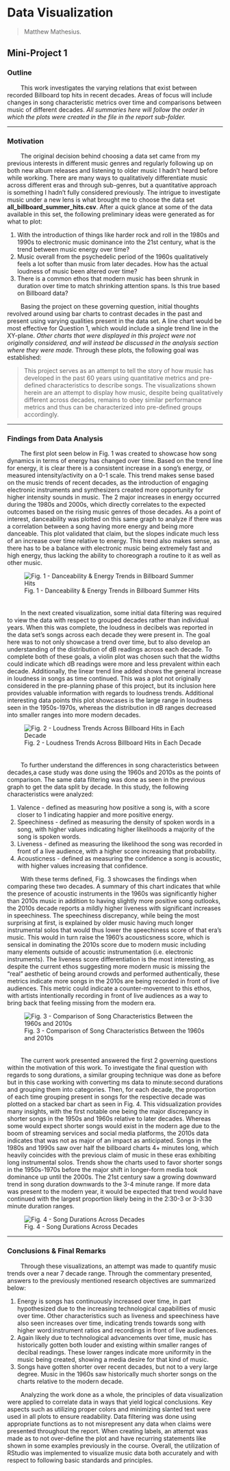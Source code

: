 # Data Visualization 

> Matthew Mathesius. 

## Mini-Project 1

### Outline
&nbsp;&nbsp;&nbsp;&nbsp;&nbsp;&nbsp;&nbsp;&nbsp;This work investigates the varying relations that exist between recorded Billboard top hits in recent decades. Areas of focus will include changes in song characteristic metrics over time and comparisons between music of different decades. *All summaries here will follow the order in which the plots were created in the file in the report sub-folder.*

---

### Motivation
&nbsp;&nbsp;&nbsp;&nbsp;&nbsp;&nbsp;&nbsp;&nbsp;The original decision behind choosing a data set came from my previous interests in different music genres and regularly following up on both new album releases and listening to older music I hadn't heard before while working. There are many ways to qualitatively differentiate music across different eras and through sub-genres, but a quantitative approach is something I hadn't fully considered previously. The intrigue to investigate music under a new lens is what brought me to choose the data set **all_billboard_summer_hits.csv**. After a quick glance at some of the data available in this set, the following preliminary ideas were generated as for what to plot:

1. With the introduction of things like harder rock and roll in the 1980s and 1990s to electronic music dominance into the 21st century, what is the trend between music energy over time?
2. Music overall from the psychedelic period of the 1960s qualitatively feels a lot softer than music from later decades. How has the actual loudness of music been altered over time?
3. There is a common ethos that modern music has been shrunk in duration over time to match shrinking attention spans. Is this true based on Billboard data?

&nbsp;&nbsp;&nbsp;&nbsp;&nbsp;&nbsp;&nbsp;&nbsp;Basing the project on these governing question, initial thoughts revolved around using bar charts to contrast decades in the past and present using varying qualities present in the data set. A line chart would be most effective for Question 1, which would include a single trend line in the XY-plane. *Other charts that were displayed in this project were not originally considered, and will instead be discussed in the analysis section where they were made.* Through these plots, the following goal was established:

> This project serves as an attempt to tell the story of how music has developed in the past 60 years using quantitative metrics and pre-defined characteristics to describe songs. The visualizations shown herein are an attempt to display how music, despite  being qualitatively different across decades, remains to obey similar performance metrics and thus can be characterized into pre-defined groups accordingly.

---

### Findings from Data Analysis
&nbsp;&nbsp;&nbsp;&nbsp;&nbsp;&nbsp;&nbsp;&nbsp;The first plot seen below in Fig. 1 was created to showcase how song dynamics in terms of energy has changed over time. Based on the trend line for energy, it is clear there is a consistent increase in a song's energy, or measured intensity/activity on a 0-1 scale. This trend makes sense based on the music trends of recent decades, as the introduction of engaging electronic instruments and synthesizers created more opportunity for higher intensity sounds in music. The 2 major increases in energy occurred during the 1980s and 2000s, which directly correlates to the expected outcomes based on the rising music genres of those decades. As a point of interest, danceability was plotted on this same graph to analyze if there was a correlation between a song having more energy and being more danceable. This plot validated that claim, but the slopes indicate much less of an increase over time relative to energy. This trend also makes sense, as there has to be a balance with electronic music being extremely fast and high energy, thus lacking the ability to choreograph a routine to it as well as other music. 

![Fig. 1 - Danceability & Energy Trends in Billboard Summer Hits](https://raw.githubusercontent.com/matthewmathesius/MiniProject1-Images/main/Fig1_MiniProject1.png)
<div style="font-size: 6px;">⠀</div>

&nbsp;&nbsp;&nbsp;&nbsp;&nbsp;&nbsp;&nbsp;&nbsp;In the next created visualization, some initial data filtering was required to view the data with respect to grouped decades rather than individual years. When this was complete, the loudness in decibels was reported in the data set's songs across each decade they were present in. The goal here was to not only showcase a trend over time, but to also develop an understanding of the distribution of dB readings across each decade. To complete both of these goals, a violin plot was chosen such that the widths could indicate which dB readings were more and less prevalent within each decade. Additionally, the linear trend line added shows the general increase in loudness in songs as time continued. This was a plot not originally considered in the pre-planning phase of this project, but its inclusion here provides valuable information with regards to loudness trends. Additional interesting data points this plot showcases is the large range in loudness seen in the 1950s-1970s, whereas the distribution in dB ranges decreased into smaller ranges into more modern decades. 

![Fig. 2 - Loudness Trends Across Billboard Hits in Each Decade](https://raw.githubusercontent.com/matthewmathesius/MiniProject1-Images/main/Fig2_MiniProject1.png)
<div style="font-size: 6px;">⠀</div>

&nbsp;&nbsp;&nbsp;&nbsp;&nbsp;&nbsp;&nbsp;&nbsp;To further understand the differences in song characteristics between decades,a case study was done using the 1960s and 2010s as the points of comparison. The same data filtering was done as seen in the previous graph to get the data split by decade. In this study, the following characteristics were analyzed:

1. Valence - defined as measuring how positive a song is, with a score closer to 1 indicating happier and more positive energy.
2. Speechiness - defined as measuring the density of spoken words in a song, with higher values indicating higher likelihoods a majority of the song is spoken words.
3. Liveness - defined as measuring the likelihood the song was recorded in front of a live audience, with a higher score increasing that probability.
4. Acousticness - defined as measuring the confidence a song is acoustic, with higher values increasing that confidence.

&nbsp;&nbsp;&nbsp;&nbsp;&nbsp;&nbsp;&nbsp;&nbsp;With these terms defined, Fig. 3 showcases the findings when comparing these two decades. A summary of this chart indicates that while the presence of acoustic instruments in the 1960s was significantly higher than 2010s music in addition to having slightly more positive song outlooks, the 2010s decade reports a mildly higher liveness with significant increases in speechiness. The speechiness discrepancy, while being the most surprising at first, is explained by older music having much longer instrumental solos that would thus lower the speechiness score of that era's music. This would in turn raise the 1960's acousticsness score, which is sensical in dominating the 2010s score due to modern music including many elements outside of acoustic instrumentation (i.e. electronic instruments). The liveness score differentiation is the most interesting, as despite the current ethos suggesting more modern music is missing the "real" aesthetic of being around crowds and performed authentically, these metrics indicate more songs in the 2010s are being recorded in front of live audiences. This metric could indicate a counter-movement to this ethos, with artists intentionally recording in front of live audiences as a way to bring back that feeling missing from the modern era. 

![Fig. 3 - Comparison of Song Characteristics Between the 1960s and 2010s](https://raw.githubusercontent.com/matthewmathesius/MiniProject1-Images/main/Fig3_MiniProject1.png)

<div style="font-size: 6px;">⠀</div>

&nbsp;&nbsp;&nbsp;&nbsp;&nbsp;&nbsp;&nbsp;&nbsp;The current work presented answered the first 2 governing questions within the motivation of this work. To investigate the final question with regards to song durations, a similar grouping technique was done as before but in this case working with converting ms data to minute:second durations and grouping them into categories. Then, for each decade, the proportion of each time grouping present in songs for the respective decade was plotted on a stacked bar chart as seen in Fig. 4. This vidsualization provides many insights, with the first notable one being the major discrepancy in shorter songs in the 1950s and 1960s relative to later decades. Whereas some would expect shorter songs would exist in the modern age due to the boom of streaming services and social media platforms, the 2010s data indicates that was not as major of an impact as anticipated. Songs in the 1980s and 1990s saw over half the billboard charts 4+ minutes long, which heavily coincides with the previous claim of music in these eras exhibiting long instrumental solos. Trends show the charts used to favor shorter songs in the 1950s-1970s before the major shift in longer-form media took dominance up until the 2000s. The 21st century saw a growing downward trend in song duration downwards to the 3-4 minute range. If more data was present to the modern year, it would be expected that trend would have continued with the largest proportion likely being in the 2:30-3 or 3-3:30 minute duration ranges. 

![Fig. 4 - Song Durations Across Decades](https://raw.githubusercontent.com/matthewmathesius/MiniProject1-Images/main/Fig4_MiniProject1.png)

---

### Conclusions & Final Remarks
&nbsp;&nbsp;&nbsp;&nbsp;&nbsp;&nbsp;&nbsp;&nbsp;Through these visualizations, an attempt was made to quantify music trends over a near 7 decade range. Through the commentary presented, answers to the previously mentioned research objectives are summarized below:

1. Energy is songs has continuously increased over time, in part hypothesized due to the increasing technological capabilities of music over time. Other characteristics such as liveness and speechiness have also seen increases over time, indicating trends towards song with higher word:instrument ratios and recordings in front of live audiences. 
2. Again likely due to technological advancements over time, music has historically gotten both louder and existing within smaller ranges of decibal readings. These lower ranges indicate more uniformity in the music being created, showing a media desire for that kind of music. 
3. Songs have gotten shorter over recent decades, but not to a very large degree. Music in the 1960s saw historically much shorter songs on the charts relative to the modern decade. 

&nbsp;&nbsp;&nbsp;&nbsp;&nbsp;&nbsp;&nbsp;&nbsp;Analyzing the work done as a whole, the principles of data visualization were applied to correlate data in ways that yield logical conclusions. Key aspects such as utilizing proper colors and minimizing slanted text were used in all plots to ensure readability. Data filtering was done using appropriate functions as to not misrepresent any data when claims were presented throughout the report. When creating labels, an attempt was made as to not over-define the plot and have recurring statements like shown in some examples previously in the course. Overall, the utilization of RStudio was implemented to visualize music data both accurately and with respect to following basic standards and principles. 